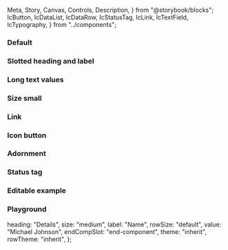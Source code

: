   Meta,
  Story,
  Canvas,
  Controls,
  Description,
} from "@storybook/blocks";
  IcButton,
  IcDataList,
  IcDataRow,
  IcStatusTag,
  IcLink,
  IcTextField,
  IcTypography,
} from "../components";

<Meta of={IcDataListStories} />

<Description markdown={readme} />

### Default

<Canvas>
  <Story of={IcDataListStories.Default} />
</Canvas>

### Slotted heading and label

<Canvas>
  <Story of={IcDataListStories.SlottedHeadingAndLabel} />
</Canvas>

### Long text values

<Canvas>
  <Story of={IcDataListStories.LongTextValues} />
</Canvas>

### Size small

<Canvas>
  <Story of={IcDataListStories.SizeSmall} />
</Canvas>

### Link

<Canvas>
  <Story of={IcDataListStories.Link} />
</Canvas>

### Icon button

<Canvas>
  <Story of={IcDataListStories.IconButton} />
</Canvas>

### Adornment

<Canvas>
  <Story of={IcDataListStories.Adornment} />
</Canvas>

### Status tag

<Canvas>
  <Story of={IcDataListStories.StatusTag} />
</Canvas>

### Editable example

<Canvas>
  <Story of={IcDataListStories.EditableExample} />
</Canvas>

### Playground

  heading: "Details",
  size: "medium",
  label: "Name",
  rowSize: "default",
  value: "Michael Johnson",
  endCompSlot: "end-component",
  theme: "inherit",
  rowTheme: "inherit",
};

<Canvas>
  <Story of={IcDataListStories.Playground} />
</Canvas>
